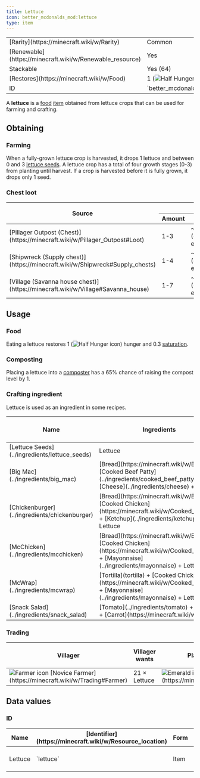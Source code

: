 ```yaml
---
title: Lettuce
icon: better_mcdonalds_mod:lettuce
type: item
---
```


<table>
    <tbody>
        <tr>
            <td>[Rarity](https://minecraft.wiki/w/Rarity)</td>
            <td>Common</td>
        </tr>
        <tr>
            <td>[Renewable](https://minecraft.wiki/w/Renewable_resource)</td>
            <td>Yes</td>
        </tr>
        <tr>
            <td>Stackable</td>
            <td>Yes (64)</td>
        </tr>
        <tr>
            <td>[Restores](https://minecraft.wiki/w/Food)</td>
            <td>1 (<img src="https://minecraft.wiki/images/Half_Hunger_%28icon%29.png" alt="Half Hunger icon" />)</td>
        </tr>
        <tr>
            <td>ID</td>
            <td>`better_mcdonalds_mod:lettuce`</td>
        </tr>
    </tbody>
</table>

A **lettuce** is a [food](https://minecraft.wiki/w/Food) [item](https://minecraft.wiki/w/Item) obtained from lettuce crops that can be used for farming and crafting.

## Obtaining

### Farming

When a fully-grown lettuce crop is harvested, it drops 1 lettuce and between 0 and 3 [lettuce seeds](../ingredients/lettuce_seeds). A lettuce crop has a total of four growth stages (0-3) from planting until harvest. If a crop is harvested before it is fully grown, it drops only 1 seed.

### Chest loot

<table>
    <thead>
        <tr>
            <th rowspan="2">Source</th>
            <th colspan="3"><Asset width={16} height={16} location="better_mcdonalds_mod:lettuce"/> Lettuce</th>
        </tr>
        <tr>
            <th>Amount</th>
            <th>Chance</th>
            <th>Average</th>
        </tr>
    </thead>
    <tbody>
        <tr>
            <td>[Pillager Outpost (Chest)](https://minecraft.wiki/w/Pillager_Outpost#Loot)</td>
            <td>1-3 <Asset width={16} height={16} location="better_mcdonalds_mod:lettuce"/></td>
            <td>~58% (~19.31% each)</td>
            <td>~0.84 <Asset width={16} height={16} location="better_mcdonalds_mod:lettuce"/></td>
        </tr>
        <tr>
            <td>[Shipwreck (Supply chest)](https://minecraft.wiki/w/Shipwreck#Supply_chests)</td>
            <td>1-4 <Asset width={16} height={16} location="better_mcdonalds_mod:lettuce"/></td>
            <td>~42% (~10.5% each)</td>
            <td>~1.05 <Asset width={16} height={16} location="better_mcdonalds_mod:lettuce"/></td>
        </tr>
        <tr>
            <td>[Village (Savanna house chest)](https://minecraft.wiki/w/Village#Savanna_house)</td>
            <td>1-7 <Asset width={16} height={16} location="better_mcdonalds_mod:lettuce"/></td>
            <td>~72% (~10.28% each)</td>
            <td>~2.88 <Asset width={16} height={16} location="better_mcdonalds_mod:lettuce"/></td>
        </tr>
    </tbody>
</table>

## Usage

### Food

Eating a lettuce restores 1 (<img src="https://minecraft.wiki/images/Half_Hunger_%28icon%29.png" alt="Half Hunger icon" />) hunger and 0.3 [saturation](https://minecraft.wiki/w/Hunger#Mechanics).

### Composting

Placing a lettuce into a [composter](https://minecraft.wiki/w/Composter) has a 65% chance of raising the compost level by 1.

### Crafting ingredient

Lettuce is used as an ingredient in some recipes.

<table>
    <thead>
        <tr>
            <th>Name</th>
            <th>Ingredients</th>
            <th>[Crafting](https://minecraft.wiki/w/Crafting) recipe</th>
        </tr>
    </thead>
    <tbody>
        <tr>
            <td>[Lettuce Seeds](../ingredients/lettuce_seeds)</td>
            <td>Lettuce</td>
            <td><CraftingRecipe slots={['better_mcdonalds_mod:lettuce', '', '', '', '', '', '', '', '']} result="better_mcdonalds_mod:lettuce_seeds" count={2}/></td>
        </tr>
        <tr>
            <td>[Big Mac](../ingredients/big_mac)</td>
            <td>[Bread](https://minecraft.wiki/w/Bread) + [Cooked Beef Patty](../ingredients/cooked_beef_patty) (2) + [Cheese](../ingredients/cheese) + Lettuce</td>
            <td><CraftingRecipe slots={['bread', 'better_mcdonalds_mod:cooked_beef_patty', 'better_mcdonalds_mod:cooked_beef_patty', 'better_mcdonalds_mod:cheese', 'better_mcdonalds_mod:lettuce', '', '', '', '']} result="better_mcdonalds_mod:big_mac"/></td>
        </tr>
        <tr>
            <td>[Chickenburger](../ingredients/chickenburger)</td>
            <td>[Bread](https://minecraft.wiki/w/Bread) + [Cooked Chicken](https://minecraft.wiki/w/Cooked_Chicken) + [Ketchup](../ingredients/ketchup) + Lettuce</td>
            <td><CraftingRecipe slots={['bread', 'cooked_chicken', 'better_mcdonalds_mod:ketchup', 'better_mcdonalds_mod:lettuce', '', '', '', '', '']} result="better_mcdonalds_mod:chickenburger"/></td>
        </tr>
        <tr>
            <td>[McChicken](../ingredients/mcchicken)</td>
            <td>[Bread](https://minecraft.wiki/w/Bread) + [Cooked Chicken](https://minecraft.wiki/w/Cooked_Chicken) + [Mayonnaise](../ingredients/mayonnaise) + Lettuce</td>
            <td><CraftingRecipe slots={['bread', 'cooked_chicken', 'better_mcdonalds_mod:mayonnaise', 'better_mcdonalds_mod:lettuce', '', '', '', '', '']} result="better_mcdonalds_mod:mcchicken"/></td>
        </tr>
        <tr>
            <td>[McWrap](../ingredients/mcwrap)</td>
            <td>[Tortilla](tortilla) + [Cooked Chicken](https://minecraft.wiki/w/Cooked_Chicken) + [Mayonnaise](../ingredients/mayonnaise) + Lettuce</td>
            <td><CraftingRecipe slots={['better_mcdonalds_mod:tortilla', 'cooked_chicken', 'better_mcdonalds_mod:mayonnaise', 'better_mcdonalds_mod:lettuce', '', '', '', '', '']} result="better_mcdonalds_mod:mcwrap"/></td>
        </tr>
        <tr>
            <td>[Snack Salad](../ingredients/snack_salad)</td>
            <td>[Tomato](../ingredients/tomato) + Lettuce + [Carrot](https://minecraft.wiki/w/Carrot)</td>
            <td><CraftingRecipe slots={['better_mcdonalds_mod:tomato', 'better_mcdonalds_mod:lettuce', 'carrot', '', '', '', '', '', '']} result="better_mcdonalds_mod:snack_salad"/></td>
        </tr>
    </tbody>
</table>

### Trading

<table>
    <thead>
        <tr>
            <th>Villager</th>
            <th>Villager wants</th>
            <th>Player receives</th>
            <th>Trades in stock</th>
            <th>Villager XP</th>
        </tr>
    </thead>
    <tbody>
        <tr>
            <td><img src="https://minecraft.wiki/images/EntitySprite_villager-farmer.png" alt="Farmer icon"/> [Novice Farmer](https://minecraft.wiki/w/Trading#Farmer)</td>
            <td>21 × <Asset width={16} height={16} location="better_mcdonalds_mod:lettuce"/> Lettuce</td>
            <td><img src="https://minecraft.wiki/images/Invicon_Emerald.png" alt="Emerald icon"/> [Emerald](https://minecraft.wiki/w/Emerald)</td>
            <td>16</td>
            <td>2</td>
        </tr>
    </tbody>
</table>

## Data values

### ID

<table>
    <thead>
        <tr>
            <th>Name</th>
            <th>[Identifier](https://minecraft.wiki/w/Resource_location)</th>
            <th>Form</th>
            <th>[Item tags](https://minecraft.wiki/w/Tag)</th>
            <th>Translation key</th>
        </tr>
    </thead>
    <tbody>
        <tr>
            <td>Lettuce</td>
            <td>`lettuce`</td>
            <td>Item</td>
            <td>`minecraft:villager_picks_up`<br/>`c:crops/lettuce`<br/>`c:foods/vegetables/lettuce`</td>
            <td>`item.better_mcdonalds_mod.lettuce`</td>
        </tr>
    </tbody>
</table>